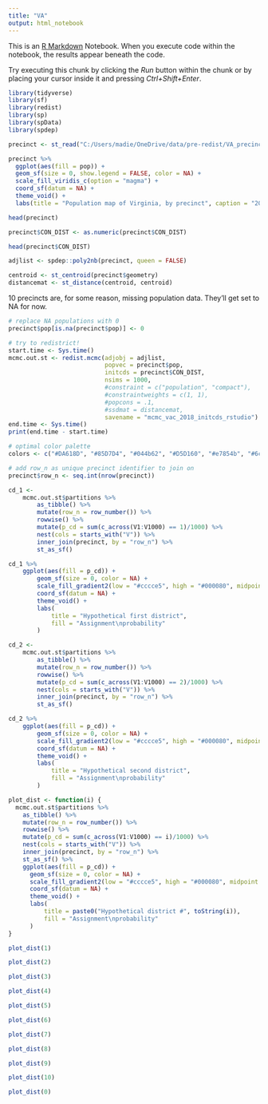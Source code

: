 ```yaml
---
title: "VA"
output: html_notebook
---
```


This is an [R Markdown](http://rmarkdown.rstudio.com) Notebook. When you execute code within the notebook, the results appear beneath the code. 

Try executing this chunk by clicking the *Run* button within the chunk or by placing your cursor inside it and pressing *Ctrl+Shift+Enter*. 

```r
library(tidyverse)
library(sf)
library(redist)
library(sp)
library(spData)
library(spdep)
```


```r
precinct <- st_read("C:/Users/madie/OneDrive/data/pre-redist/VA_precinct_2018/VA_precinct_2018.shp")
```
```r
precinct %>% 
  ggplot(aes(fill = pop)) + 
  geom_sf(size = 0, show.legend = FALSE, color = NA) + 
  scale_fill_viridis_c(option = "magma") + 
  coord_sf(datum = NA) +
  theme_void() + 
  labs(title = "Population map of Virginia, by precinct", caption = "2018 ACS estimates")
```
```r
head(precinct)
```
```r
precinct$CON_DIST <- as.numeric(precinct$CON_DIST)
```

```r
head(precinct$CON_DIST)
```
```r
adjlist <- spdep::poly2nb(precinct, queen = FALSE)
```

```r
centroid <- st_centroid(precinct$geometry)
distancemat <- st_distance(centroid, centroid)
```

10 precincts are, for some reason, missing population data. They'll get set to NA for now. 
```r
# replace NA populations with 0
precinct$pop[is.na(precinct$pop)] <- 0
```

```r
# try to redistrict!
start.time <- Sys.time()
mcmc.out.st <- redist.mcmc(adjobj = adjlist,
                           popvec = precinct$pop,
                           initcds = precinct$CON_DIST,
                           nsims = 1000,
                           #constraint = c("population", "compact"),
                           #constraintweights = c(1, 1),
                           #popcons = .1,
                           #ssdmat = distancemat,
                           savename = "mcmc_vac_2018_initcds_rstudio")
end.time <- Sys.time()
print(end.time - start.time)
```
```r
# optimal color palette 
colors <- c("#DA618D", "#85D7D4", "#044b62", "#D5D160", "#e7854b", "#6cc32f", "#A87ADA", "#DAB8D3", "#C843DB", "#329349", "#78A5D5")
```

```r
# add row_n as unique precinct identifier to join on
precinct$row_n <- seq.int(nrow(precinct))
```

```r
cd_1 <- 
    mcmc.out.st$partitions %>%
        as_tibble() %>%
        mutate(row_n = row_number()) %>%
        rowwise() %>%
        mutate(p_cd = sum(c_across(V1:V1000) == 1)/1000) %>%
        nest(cols = starts_with("V")) %>%
        inner_join(precinct, by = "row_n") %>%
        st_as_sf() 

cd_1 %>%        
    ggplot(aes(fill = p_cd)) +
        geom_sf(size = 0, color = NA) +
        scale_fill_gradient2(low = "#cccce5", high = "#000080", midpoint = .5) +
        coord_sf(datum = NA) +
        theme_void() + 
        labs(
            title = "Hypothetical first district",
            fill = "Assignment\nprobability"
        )
```
```r
cd_2 <- 
    mcmc.out.st$partitions %>%
        as_tibble() %>%
        mutate(row_n = row_number()) %>%
        rowwise() %>%
        mutate(p_cd = sum(c_across(V1:V1000) == 2)/1000) %>%
        nest(cols = starts_with("V")) %>%
        inner_join(precinct, by = "row_n") %>%
        st_as_sf() 

cd_2 %>%        
    ggplot(aes(fill = p_cd)) +
        geom_sf(size = 0, color = NA) +
        scale_fill_gradient2(low = "#cccce5", high = "#000080", midpoint = .5) +
        coord_sf(datum = NA) +
        theme_void() + 
        labs(
            title = "Hypothetical second district",
            fill = "Assignment\nprobability"
        )
```
```r
plot_dist <- function(i) {
  mcmc.out.st$partitions %>%
    as_tibble() %>%
    mutate(row_n = row_number()) %>%
    rowwise() %>%
    mutate(p_cd = sum(c_across(V1:V1000) == i)/1000) %>%
    nest(cols = starts_with("V")) %>%
    inner_join(precinct, by = "row_n") %>%
    st_as_sf() %>%        
    ggplot(aes(fill = p_cd)) +
      geom_sf(size = 0, color = NA) +
      scale_fill_gradient2(low = "#cccce5", high = "#000080", midpoint = .5) +
      coord_sf(datum = NA) +
      theme_void() + 
      labs(
          title = paste0("Hypothetical district #", toString(i)),
          fill = "Assignment\nprobability"
      )
}
```

```r
plot_dist(1)
```
```r
plot_dist(2)
```

```r
plot_dist(3)
```

```r
plot_dist(4)
```

```r
plot_dist(5)
```

```r
plot_dist(6)
```

```r
plot_dist(7)
```

```r
plot_dist(8)
```

```r
plot_dist(9)
```

```r
plot_dist(10)
```

```r
plot_dist(0)
```